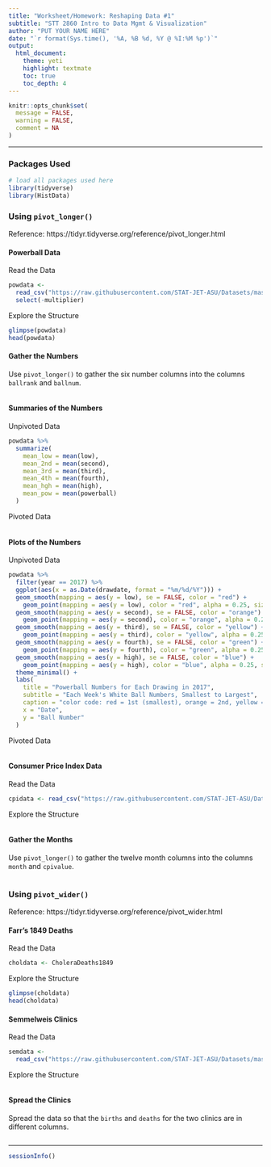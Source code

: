 ```yaml
---
title: "Worksheet/Homework: Reshaping Data #1"
subtitle: "STT 2860 Intro to Data Mgmt & Visualization" 
author: "PUT YOUR NAME HERE"
date: "`r format(Sys.time(), '%A, %B %d, %Y @ %I:%M %p')`"
output: 
  html_document: 
    theme: yeti
    highlight: textmate
    toc: true
    toc_depth: 4 
---
```


```r
knitr::opts_chunk$set(
  message = FALSE,
  warning = FALSE,
  comment = NA
)
```

***

### Packages Used

```r
# load all packages used here
library(tidyverse)
library(HistData)
```

### Using `pivot_longer()`

Reference: https://tidyr.tidyverse.org/reference/pivot_longer.html

#### Powerball Data

Read the Data
```r
powdata <- 
  read_csv("https://raw.githubusercontent.com/STAT-JET-ASU/Datasets/master/Instructor/powerballnumbers.csv") %>% 
  select(-multiplier)
```

Explore the Structure
```r
glimpse(powdata)
head(powdata)
```

#### Gather the Numbers

Use `pivot_longer()` to gather the six number columns into the columns `ballrank` and `ballnum`.

```r

```

#### Summaries of the Numbers

Unpivoted Data
```r
powdata %>%
  summarize(
    mean_low = mean(low),
    mean_2nd = mean(second),
    mean_3rd = mean(third),
    mean_4th = mean(fourth),
    mean_hgh = mean(high),
    mean_pow = mean(powerball)
  )
```

Pivoted Data
```r

```

#### Plots of the Numbers

Unpivoted Data
```r
powdata %>%
  filter(year == 2017) %>%
  ggplot(aes(x = as.Date(drawdate, format = "%m/%d/%Y"))) +
  geom_smooth(mapping = aes(y = low), se = FALSE, color = "red") +
    geom_point(mapping = aes(y = low), color = "red", alpha = 0.25, size = 2) +
  geom_smooth(mapping = aes(y = second), se = FALSE, color = "orange") +
    geom_point(mapping = aes(y = second), color = "orange", alpha = 0.25, size = 2) +
  geom_smooth(mapping = aes(y = third), se = FALSE, color = "yellow") +
    geom_point(mapping = aes(y = third), color = "yellow", alpha = 0.25, size = 2) +
  geom_smooth(mapping = aes(y = fourth), se = FALSE, color = "green") +
    geom_point(mapping = aes(y = fourth), color = "green", alpha = 0.25, size = 2) +
  geom_smooth(mapping = aes(y = high), se = FALSE, color = "blue") +
    geom_point(mapping = aes(y = high), color = "blue", alpha = 0.25, size = 2) +
  theme_minimal() +
  labs(
    title = "Powerball Numbers for Each Drawing in 2017",
    subtitle = "Each Week's White Ball Numbers, Smallest to Largest",
    caption = "color code: red = 1st (smallest), orange = 2nd, yellow = third, green = 4th, blue = 5th (largest)",
    x = "Date",
    y = "Ball Number"
  )
```

Pivoted Data
```r

```

#### Consumer Price Index Data

Read the Data
```r
cpidata <- read_csv("https://raw.githubusercontent.com/STAT-JET-ASU/Datasets/master/Instructor/cpidata2022.csv")
```

Explore the Structure
```r

```

#### Gather the Months

Use `pivot_longer()` to gather the twelve month columns into the columns `month` and `cpivalue`.

```r

```

### Using `pivot_wider()`

Reference: https://tidyr.tidyverse.org/reference/pivot_wider.html

#### Farr's 1849 Deaths

Read the Data
```r
choldata <- CholeraDeaths1849
```

Explore the Structure
```r
glimpse(choldata)
head(choldata)
```

#### Semmelweis Clinics

Read the Data
```r
semdata <- 
  read_csv("https://raw.githubusercontent.com/STAT-JET-ASU/Datasets/master/Instructor/semmelweisannualbyclinic.csv")
```

Explore the Structure
```r

```

#### Spread the Clinics

Spread the data so that the `births` and `deaths` for the two clinics are in different columns.

```r

```

***
```r
sessionInfo()
```

